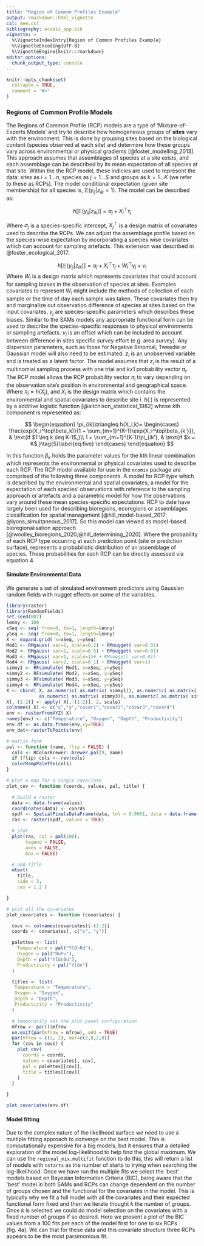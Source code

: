 ```yaml
---
title: "Region of Common Profiles Example"
output: rmarkdown::html_vignette
csl: mee.csl
bibliography: ecomix_app.bib
vignette: >
  %\VignetteIndexEntry{Region of Common Profiles Example}
  %\VignetteEncoding{UTF-8}
  %\VignetteEngine{knitr::rmarkdown}
editor_options: 
  chunk_output_type: console
---
```


```r
knitr::opts_chunk$set(
  collapse = TRUE,
  comment = "#>"
)
```

### Regions of Common Profile Models
The Regions of Common Profile (RCP) models are a type of 'Mixture-of-Experts Models' and try to describe how homogeneous groups of **sites** vary with the environment. This is done by grouping sites based on the biological content (species observed at each site) and determine how these groups vary across environmental or physical gradients [@foster_modelling_2013]. This approach assumes that assemblages of species at a site exists, and each assemblage can be described by its mean expectation of all species at that site.  Within the the RCP model, these indicies are used to represent the data: sites as $i = 1...n$, species as $j = 1...S$ and groups as $k = 1...K$ (we refer to these as RCPs). The model conditional expectation (given site membership) for all species is, $\mathbb{E}(y_{ij}|z_{ik}=1)$. The model can be described as:

$$
\begin{equation}
h[\mathbb{E}(y_{ij}|z_{ik})] = \alpha_j + X_i^\top\tau_j \tag{3}\label{eq:three}
\end{equation}
$$

Where $\alpha_j$ is a species-specific intercept, $X_j^\top$ is a design matrix of covariates used to describe the RCPs. We can adjust the assemblage profile based on the species-wise expectation by incorporating a species wise covariates which can account for sampling artefacts. This extension was described in @foster_ecological_2017.

$$
\begin{equation}
h[\mathbb{E}(y_{ij}|z_{ik})] = \alpha_j + X_i^\top\tau_j + W_i^\top\gamma_j + \nu_i \tag{4}\label{eq:four}
\end{equation}
$$
Where $W_i$ is a design matrix which represents covariates that could account for sampling biases in the observation of species at sites. Examples covariates to represent $W_i$ might include the methods of collection of each sample or the time of day each sample was taken. These covariates then try and marginalize out observation difference of species at sites based on the input covariates, $\gamma_j$ are species-specific parameters which describes these biases. Similar to the SAMs models any appropriate functional form can be used to describe the species-specific responses to physical environments or sampling artefacts. $\nu_i$ is an offset which can be included to account between difference in sites specific survey effort (e.g. area survey). Any dispersion parameters, such as those for Negative Binomial, Tweedie or Gaussian model will also need to be estimated. $z_i$ is an unobserved variable and is treated as a latent factor. The model assumes that $z_i$ is the result of a multinomial sampling process with one trial and $k x 1$ probability vector $\pi_i$. The RCP model allows the RCP probability vector $\pi_i$ to vary depending on the observation site's position in environmental and geographical space. Where $\pi_i=h(X_i)$, and $X_i$ is the design matrix which contains the environmental and spatial covariates to describe site $i$. $h(.)$ is represented by a additive logistic function [@aitchison_statistical_1982] whose $k$th component is represented as:

$$
\begin{equation}
\pi_{ik}\triangleq h(X_i,k)=
\begin{cases}
  \frac{exp(X_i^\top\beta_k)}{1 + \sum_{m=1}^{K-1}\exp{X_i^\top\beta_{k'}}}, & \text{if $1 \leq k \leq K-1$,}\\
  1 + \sum_{m=1}^{K-1}\pi_{ik'}, & \text{if $k = K$,}\tag{5}\label{eq:five}
\end{cases}
\end{equation}
$$

In this function $\beta_k$ holds the parameter values for the $k$th linear combination which represents the environmental or physical covariates used to describe each RCP. The RCP model available for use in the `ecomix` package are comprised of the following three components. A model for RCP type which is described by the environmental and spatial covariates, a model for the expectation of each species' observations with reference to the sampling approach or artefacts and a parametric model for how the observations vary around these mean species-specific expectations. RCP to date have largely been used for describing bioregions, ecoregions or assemblages classification for spatial management [@hill_model-based_2017; @lyons_simultaneous_2017]. So this model can viewed as model-based bioregionalisation approach [@woolley_bioregions_2020;@hill_determining_2020]. Where the probability of each RCP type occurring at each prediction point (site or prediction surface), represents a probabilistic distribution of an assemblage of species. These probabilities for each RCP can be directly assessed via equation 4. 

#### Simulate Environmental Data 
We generate a set of simulated environment predictors using Gaussian random fields with nugget effects on some of the variables. 

```r
library(raster)
library(RandomFields)
set.seed(007)
lenny <- 100
xSeq <- seq( from=0, to=1, length=lenny)
ySeq <- seq( from=0, to=1, length=lenny)
X <- expand.grid( x=xSeq, y=ySeq)
Mod1 <- RMgauss( var=1, scale=0.2) + RMnugget( var=0.01)
Mod2 <- RMgauss( var=1, scale=0.5) + RMnugget( var=0.01)
Mod3 <- RMgauss( var=1, scale=1)# + RMnugget( var=0.01)
Mod4 <- RMgauss( var=2, scale=0.1) + RMnugget( var=1)
simmy1 <- RFsimulate( Mod1, x=xSeq, y=ySeq)
simmy2 <- RFsimulate( Mod2, x=xSeq, y=ySeq)
simmy3 <- RFsimulate( Mod3, x=xSeq, y=ySeq)
simmy4 <- RFsimulate( Mod4, x=xSeq, y=ySeq)
X <- cbind( X, as.numeric( as.matrix( simmy1)), as.numeric( as.matrix( simmy2)),
            as.numeric( as.matrix( simmy3)), as.numeric( as.matrix( simmy4)))
X[,-(1:2)] <- apply( X[,-(1:2)], 2, scale)
colnames( X) <- c("x","y","covar1","covar2","covar3","covar4")
env <- rasterFromXYZ( X)
names(env) <- c("Temperature", "Oxygen", "Depth", "Productivity")
env.df <- as.data.frame(env,xy=TRUE)
env_dat<-rasterToPoints(env)
```

```r
# matrix form
pal <- function (name, flip = FALSE) {
  cols <- RColorBrewer::brewer.pal(9, name)
  if (flip) cols <- rev(cols)
  colorRampPalette(cols)
}

# plot a map for a single covariate
plot_cov <- function (coords, values, pal, title) {

  # build a raster
  data <- data.frame(values)
  coordinates(data) <- coords
  spdf <- SpatialPixelsDataFrame(data, tol = 0.0001, data = data.frame(data))
  ras <- raster(spdf, values = TRUE)

  # plot
  plot(ras, col = pal(100),
       legend = FALSE,
       axes = FALSE,
       box = FALSE)

  # add title
  mtext(
    title,
    side = 3,
    cex = 1.2 )

}

# plot all the covariates
plot_covariates <- function (covariates) {

  covs <- colnames(covariates)[-(1:2)]
  coords <- covariates[, c("x", "y")]

  palettes <- list(
    Temperature = pal("YlOrRd"),
    Oxygen = pal("BuPu"),
    Depth = pal("YlGnBu"),
    Productivity = pal("YlGn")
  )

  titles <- list(
   Temperature = "Temperature",
   Oxygen = "Oxygen",
   Depth = "Depth",
   Productivity = "Productivity"
  )

  # temporarily set the plot panel configuration
  mfrow <- par()$mfrow
  on.exit(par(mfrow = mfrow), add = TRUE)
  par(mfrow = c(2, 2), mar=c(2,0,2,0))
  for (cov in covs) {
    plot_cov(
      coords = coords,
      values = covariates[, cov],
      pal = palettes[[cov]],
      title = titles[[cov]]
    )
  }

}

plot_covariates(env.df)
```

#### Model fitting
Due to the complex nature of the likelihood surface we need to use a multiple fitting approach to converge on the best model. This is computationally expensive for a big models, but it ensures that a detailed exploration of the model log-likelihood to help find the global maximum. We can use the `regional_mix.multifit` function to do this, this will return a list of models with `nstarts` as the number of starts to trying when searching the log-likelihood. Once we have run the multiple fits we select the 'best' models based on Bayesian Information Criteria (BIC), being aware that the 'best' model in both SAMs and RCPs can change dependent on the number of groups chosen and the functional for the covariates in the model. This is typically why we fit a full model with all the covariates and their expected functional form fixed and then we iterate thought $k$ the number of groups. Once $k$ is selected we could do model selection on the covariates with a fixed number of groups if so desired. Here we present a plot of the BIC values from a 100 fits per each of the model first for one to six RCPs (fig. 4a). We can that for these data and this covariate structure three RCPs appears to be the most parsimonious fit. 

<!-- ```{r,eval=TRUE,message=FALSE, warning= FALSE} -->
<!-- RCP_form <- as.formula(paste("cbind(",paste(species, collapse=", "),")~", -->
<!--                         paste(paste0("poly(",rcp_env_vars,",degree=2)"), collapse="+"))) -->
<!-- species_form <- ~ Season -->
<!-- # species_form -->
<!-- nstarts<-10 -->
<!-- max.nRCP<-6 -->
<!-- nRCPs_samp <- list() -->
<!-- for( ii in 1:max.nRCP)	 -->
<!--   nRCPs_samp[[ii]] <- regional_mix.multifit(rcp_formula = RCP_form, -->
<!--                                             species_formula =  ~ Season, -->
<!--                                             data = fish, nRCP=ii, -->
<!--                                             inits="random2", -->
<!--                                             nstart=nstarts, -->
<!--                                             family = "negative.binomial", -->
<!--                                             mc.cores=3, -->
<!--                                             control=list(quiet=TRUE)) -->
<!-- ``` -->

<!-- ```{r rcp bic chunk} -->
<!-- max.nRCP<-6 -->
<!-- RCPsamp_BICs <- sapply( nRCPs_samp, function(x) sapply( x, function(y) y$BIC)) -->
<!-- RCPsamp_minPosteriorSites <- cbind( 181, sapply( nRCPs_samp[-1], function(y) sapply( y, function(x) min( colSums( x$postProbs))))) -->
<!-- RCPsamp_ObviouslyBad <- RCPsamp_minPosteriorSites < 2 -->
<!-- RCPsamp_BICs[RCPsamp_ObviouslyBad] <- NA -->

<!-- RCPsamp_minBICs <- apply( RCPsamp_BICs, 2, min, na.rm=TRUE) -->

<!-- grps=1:max.nRCP -->
<!-- df2a <- data.frame(grps=grps,bic=RCPsamp_minBICs) -->
<!-- df2b <- data.frame(grps=rep(grps, each=nrow( RCPsamp_BICs)),bic=as.numeric(RCPsamp_BICs)) -->
<!-- p4a <- ggplot(df2a,aes(x=grps,y=bic))+ -->
<!--       geom_point()+ -->
<!--       geom_line()+ -->
<!--       geom_point(data=df2b,aes(x=grps,y=bic))+ -->
<!--       scale_x_continuous("Number of Groups", labels = as.character(grps), breaks = grps)+ -->
<!--       ylab("BIC")+ -->
<!--       ggtitle("a)") -->

<!-- RCPsamp_goodun <- which.min( RCPsamp_BICs[,3]) -->
<!-- control <- list( optimise=FALSE, quiet=FALSE) -->
<!-- RCPsamp_fin<-regional_mix(rcp_formula = RCP_form, species_formula = species_form,  -->
<!--                      nRCP=3, data=fish, family = "negative.binomial", -->
<!--                      inits = unlist( nRCPs_samp[[3]][[RCPsamp_goodun]]$coef), control=control) -->
<!-- rm(RCPsamp_BICs,RCPsamp_minPosteriorSites, RCPsamp_ObviouslyBad, RCPsamp_minBICs, RCPsamp_goodun, control) -->
<!-- ``` -->

<!-- ```{r rcp residuals, echo=FALSE, fig.height=6, fig.width=8} -->
<!-- resids <- residuals(RCPsamp_fin) -->
<!-- # dim(resids) -->
<!-- colnames(resids) <- species -->
<!-- sppID <- rep( TRUE, RCPsamp_fin$S) -->
<!-- preds <- matrix( NA, nrow=RCPsamp_fin$n, ncol=RCPsamp_fin$S) -->
<!-- for( ii in 1:RCPsamp_fin$n){ -->
<!--       preds[ii,] <- rowSums( RCPsamp_fin$mu[ii,sppID,] * matrix( rep( RCPsamp_fin$pi[ii,], each=RCPsamp_fin$S), nrow=RCPsamp_fin$S, ncol=RCPsamp_fin$nRCP)) -->
<!-- } -->

<!-- df <- data.frame(idx = 1:nrow(resids),resids) -->
<!-- dfm <- reshape2::melt(df,id.var='idx') -->
<!-- dfm$preds <- c(log(preds)) -->
<!-- colnames(dfm) <- c("idx","Species","RQR","preds") -->
<!-- getPalette = colorRampPalette(RColorBrewer::brewer.pal(9, "Set1")) -->
<!-- colourCount = length(unique(dfm$Species)) -->

<!-- p4b <- ggplot(dfm,aes(x=preds,y=RQR,colour=Species))+ -->
<!--       geom_point()+ -->
<!--       scale_color_manual(values = getPalette(colourCount))+ -->
<!--       xlab("Fitted values (log scale)")+ -->
<!--       ylab("RQR")+ -->
<!--       ggtitle("b)")+ -->
<!--       theme(legend.position = "none") -->

<!-- ``` -->

<!-- ```{r} -->
<!-- library(ggplot2) -->
<!-- library(reshape2) -->
<!-- library(dplyr) -->
<!-- library(tidyr) -->
<!-- library(forcats) -->
<!-- rcpsamp_boots<-regional_mix.bootstrap(RCPsamp_fin, type="BayesBoot", nboot=10, mc.cores=1,quiet = TRUE) -->
<!-- RCP_abund_samp <- regional_mix.species_profile(RCPsamp_fin,rcpsamp_boots,type='link') -->
<!-- df1 <- rbind(cbind(CI="lwr",melt(RCP_abund_samp$overall$lower)), -->
<!--       cbind(CI="mean",melt(RCP_abund_samp$overall$mean)), -->
<!--       cbind(CI="upper",melt(RCP_abund_samp$overall$upper))) -->
<!-- colnames(df1)<- c("CI","RCP","Species","Value") -->
<!-- df1$Species <- gsub("[.]"," ",df1$Species) -->
<!-- df <- reshape(df1,idvar=c("Species","RCP"),timevar = "CI",direction = "wide") -->

<!-- rcp_name1 <- c( -->
<!--   RCP1 = "RCP 1", -->
<!--   RCP2 = "RCP 2", -->
<!--   RCP3 = "RCP 3") -->

<!-- p4c <- ggplot(data =  df) + -->
<!--        geom_point(aes(x = Value.mean, y = fct_reorder(Species,desc(Species))))+  -->
<!--        geom_linerange(aes(xmin= Value.lwr,xmax=Value.upper, y= fct_reorder(Species,desc(Species))))+ -->
<!--   facet_wrap(~ RCP, labeller = labeller(RCP = rcp_name1))+ -->
<!--   ggtitle('c)')+ -->
<!--   geom_vline(xintercept = 0, col="gray20",lty=2)+ -->
<!--   # coord_fixed()+ -->
<!--   theme_bw()+ -->
<!--   theme(panel.grid = element_blank()) + -->
<!--   xlab("log(Abundance)")+ -->
<!--   ylab("Species") -->

<!-- ## generate figure of species profiles -->
<!-- pred_space_rcp$Season <- factor("Autumn/Winter",levels=unique(fish$Season)) -->
<!-- RCPsamp_SpPreds <- predict(object=RCPsamp_fin, object2=rcpsamp_boots, newdata=pred_space_rcp) -->
<!-- pred.df <- data.frame(x=pred_space_rcp$x,y=pred_space_rcp$y, -->
<!--                       lwr=RCPsamp_SpPreds$bootCIs[,,1], -->
<!--                       mean=RCPsamp_SpPreds$bootPred, -->
<!--                       upper=RCPsamp_SpPreds$bootCIs[,,2]) -->
<!-- pred.dfm <- melt(pred.df,id.vars = c("x","y")) -->
<!-- pred.dfm$RCP <- gsub(".*[.]","",pred.dfm$variable) -->
<!-- pred.dfm$CI <- gsub("[.].*","",pred.dfm$variable) -->
<!-- df <- data.frame(pred.dfm) -->

<!-- rcp_name <- c( -->
<!--   RCP_1 = "RCP 1", -->
<!--   RCP_2 = "RCP 2", -->
<!--   RCP_3 = "RCP 3") -->

<!-- ci_name <- c( -->
<!--   lwr = "Lower CI", -->
<!--   mean = "Point Prediction", -->
<!--   upper = "Upper CI") -->
<!-- colour <- c("#dddddd","#fff5f0","#fee0d2","#fcbba1","#fc9272","#fb6a4a","#ef3b2c","#cb181d","#a50f15","#67000d")#,"#000000") -->
<!-- breaks <- c(0, 0.1, 0.2, 0.3, 0.4, 0.5, 0.6, 0.7, 0.8, 0.9, 1) -->

<!-- p4d <- ggplot() + -->
<!--   geom_raster(data =  df, aes(x = x, y = y, fill=value)) +  -->
<!--   scale_fill_gradientn(colours = colour, na.value = 'transparent')+ -->
<!--   labs(fill="Probability")+ -->
<!--   facet_grid(RCP ~ CI, labeller = labeller(RCP = rcp_name, CI=ci_name), switch = "y")+ -->
<!--   scale_x_continuous(expand=c(0, 0)) +  -->
<!--   scale_y_continuous(expand=c(0, 0))+ -->
<!--   ggtitle('d)')+ -->
<!--   # coord_fixed()+ -->
<!--   theme_bw()+ -->
<!--   theme(axis.title.x = element_blank(),  -->
<!--         axis.title.y = element_blank(), -->
<!--         # axis.text.x = element_text(angle = 30), -->
<!--         panel.grid = element_blank(), -->
<!--         legend.position="bottom", -->
<!--         legend.box="horizontal") + -->
<!--   xlab("Longitude")+ -->
<!--   ylab("Latitude") -->
<!-- ``` -->

<!-- ```{r RCP plots, fig.width= 10, fig.height= 8, fig.cap="Figure 4. a) BIC value from the RCP multiple fits, three RCPs appears to be the best fit to these data; b) BIC values from multiple fits for  Predicted Regions of Common Profile distributios and associated uncertainty in predictions", echo=FALSE} -->
<!-- library(gridExtra) -->
<!-- lay <- rbind(c(1,3,3), -->
<!--              c(2,3,3), -->
<!--              c(4,4,4), -->
<!--              c(4,4,4), -->
<!--              c(4,4,4)) -->
<!-- grid.arrange(p4a, p4b, p4c, p4d, layout_matrix= lay) -->
<!-- ``` -->
